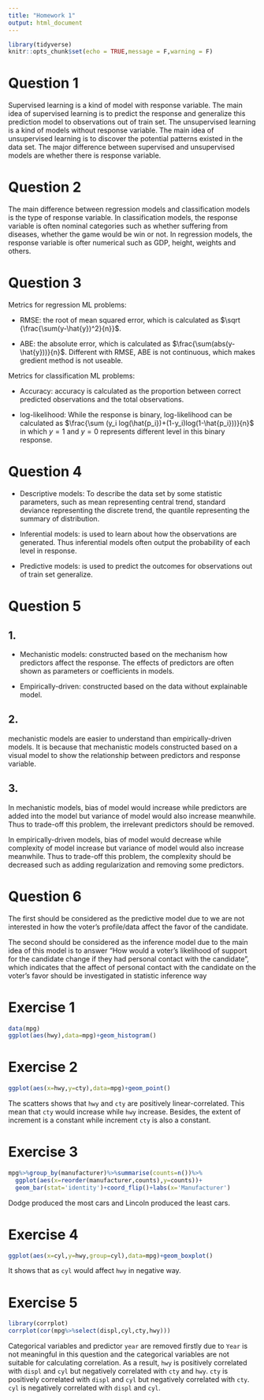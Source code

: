 ---
title: "Homework 1"
output: html_document
---

```{r setup, include=FALSE}
library(tidyverse)
knitr::opts_chunk$set(echo = TRUE,message = F,warning = F)
```

# Question 1

Supervised learning is a kind of model with response variable. The main idea of supervised learning is to predict the response and generalize this prediction model to observations out of train set. The unsupervised learning is a kind of models without response variable. The main idea of unsupervised learning is to discover the potential patterns existed in the data set. The major difference between supervised and unsupervised models are whether there is response variable.

# Question 2

The main difference between regression models and classification models is the type of response variable. In classification models, the response variable is often nominal categories such as whether suffering from diseases, whether the game would be win or not. In regression models, the response variable is ofter numerical such as GDP, height, weights and others.

# Question 3

Metrics for regression ML problems:

 - RMSE: the root of mean squared error, which is calculated as $\sqrt {\frac{\sum(y-\hat{y})^2}{n}}$.
 
 - ABE: the absolute error, which is calculated as $\frac{\sum(abs(y-\hat{y}))}{n}$. Different with RMSE, ABE is not continuous, which makes gredient method is not useable.  
 
Metrics for classification ML problems:

 - Accuracy: accuracy is calculated as the proportion between correct predicted observations and the total observations.
 
 - log-likelihood: While the response is binary, log-likelihood can be calculated as $\frac{\sum (y_i log(\hat{p_i})+(1-y_i)log(1-\hat{p_i}))}{n}$ in which $y=1$ and $y=0$ represents different level in this binary response.
 
# Question 4

 - Descriptive models: To describe the data set by some statistic parameters, such as mean representing central trend, standard deviance representing the discrete trend, the quantile representing the summary of distribution. 
 
 - Inferential models: is used to learn about how the observations are generated. Thus inferential models often output the probability of each level in response. 
 
 - Predictive models: is used to predict the outcomes for observations out of train set generalize.
 
# Question 5

## 1.

 - Mechanistic models: constructed based on the mechanism how predictors affect the response. The effects of predictors are often shown as parameters or coefficients in models.
 
 - Empirically-driven: constructed based on the data without explainable model.

## 2.
 
 mechanistic models are easier to understand than empirically-driven models. It is because that mechanistic models constructed based on a visual model to show the relationship between predictors and response variable.

## 3.
 
In mechanistic models, bias of model would increase while predictors are added into the model but variance of model would also increase meanwhile. Thus to trade-off this problem, the irrelevant predictors should be removed.

In empirically-driven models, bias of model would decrease while complexity of model increase but variance of model would also increase meanwhile. Thus to trade-off this problem, the complexity should be decreased such as adding regularization and removing some predictors.
 
# Question 6

The first should be considered as the predictive model due to we are not interested in how the voter’s profile/data affect the favor of the candidate. 

The second should be considered as the inference model due to the main idea of this model is to answer "How would a voter’s likelihood of support for the candidate change if they had personal contact with the candidate", which indicates that the affect of personal contact with the candidate on the voter’s favor should be investigated in statistic inference way

# Exercise 1

```{r}
data(mpg)
ggplot(aes(hwy),data=mpg)+geom_histogram()
```

# Exercise 2

```{r}
ggplot(aes(x=hwy,y=cty),data=mpg)+geom_point()
```

The scatters shows that `hwy` and `cty` are positively linear-correlated. This mean that `cty` would increase while `hwy` increase. Besides, the extent of increment is a constant while increment `cty` is also a constant.

# Exercise 3

```{r}
mpg%>%group_by(manufacturer)%>%summarise(counts=n())%>%
  ggplot(aes(x=reorder(manufacturer,counts),y=counts))+
  geom_bar(stat='identity')+coord_flip()+labs(x='Manufacturer')
```

Dodge produced the most cars and Lincoln produced the least cars.

# Exercise 4

```{r}
ggplot(aes(x=cyl,y=hwy,group=cyl),data=mpg)+geom_boxplot()
```

It shows that as `cyl` would affect `hwy` in negative way.

# Exercise 5

```{r}
library(corrplot)
corrplot(cor(mpg%>%select(displ,cyl,cty,hwy)))
```

Categorical variables and predictor `year` are removed firstly due to `Year` is not meaningful in this question and the categorical variables are not suitable for calculating correlation. As a result, `hwy` is positively correlated with `displ` and `cyl` but negatively correlated with `cty` and `hwy`. `cty` is positively correlated with `displ` and `cyl` but negatively correlated with `cty`. `cyl` is negatively correlated with `displ` and `cyl`. 